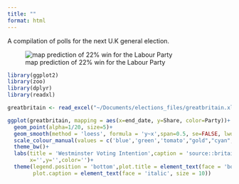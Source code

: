 ```yaml
---
title: ""
format: html
---
```


A compilation of polls for the next U.K general election.

![map prediction of 22% win for the Labour Party](images/labwin.png){fig-align="center"}

```r
library(ggplot2)
library(zoo)
library(dplyr)
library(readxl) 

greatbritain <- read_excel("~/Documents/elections_files/greatbritain.xlsx")

ggplot(greatbritain, mapping = aes(x=end_date, y=Share, color=Party))+
  geom_point(alpha=1/20, size=5)+
  geom_smooth(method = 'loess', formula = 'y~x',span=0.5, se=FALSE, lwd=2)+
  scale_colour_manual(values = c('blue','green','tomato',"gold","cyan","yellow"))+
  theme_bw()+
  labs(title = 'Westminster Voting Intention',caption = 'source::britainelects\njamesstats.github.io/projectx',
       x='',y='',color='')+
  theme(legend.position = 'bottom',plot.title = element_text(face = 'bold'),
        plot.caption = element_text(face = 'italic', size = 10)) 

```
